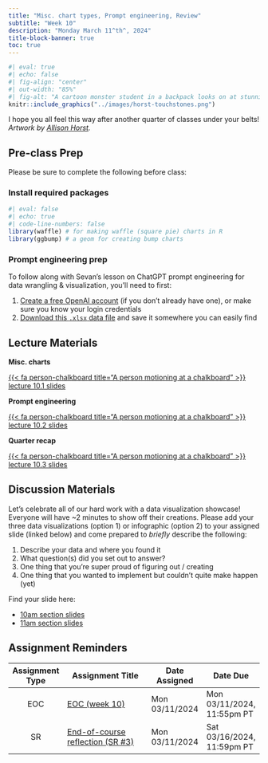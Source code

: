 ```yaml
---
title: "Misc. chart types, Prompt engineering, Review"
subtitle: "Week 10"
description: "Monday March 11^th^, 2024"
title-block-banner: true
toc: true
---
```


```r
#| eval: true 
#| echo: false
#| fig-align: "center"
#| out-width: "85%" 
#| fig-alt: "A cartoon monster student in a backpack looks on at stunning gems labeled 'Touchstones of Intuition', which have the text 'You know some stuff' written on sequential crystals."
knitr::include_graphics("../images/horst-touchstones.png")
```

::: {.center-text .gray-text}
I hope you all feel this way after another quarter of classes under your belts! *Artwork by [Allison Horst](https://allisonhorst.com/).*
:::

## Pre-class Prep

Please be sure to complete the following before class:

### Install required packages

```r
#| eval: false
#| echo: true
#| code-line-numbers: false
library(waffle) # for making waffle (square pie) charts in R
library(ggbump) # a geom for creating bump charts
```


### Prompt engineering prep

To follow along with Sevan's lesson on ChatGPT prompt engineering for data wrangling & visualization, you'll need to first:

1. [Create a free OpenAI account](https://chat.openai.com/auth/login) (if you don't already have one), or make sure you know your login credentials
2. [Download this `.xlsx` data file](https://docs.google.com/spreadsheets/d/1VeWF01_2--KXS7sB-IfPGVNNkGdGcGpN/edit?usp=sharing&ouid=103292946495291407556&rtpof=true&sd=true) and save it somewhere you can easily find

## Lecture Materials 

::: {.grid}

::: {.g-col-12 .g-col-md-4}
::: {.center-text}
[**Misc. charts**]{.teal-text .body-text-m}

[{{< fa person-chalkboard title="A person motioning at a chalkboard" >}} lecture 10.1 slides](../slides/week10.1-misc-charts-slides.qmd){.btn role="button" target="_blank"} 
:::
:::

::: {.g-col-12 .g-col-md-4}
::: {.center-text}
[**Prompt engineering**]{.teal-text .body-text-m}

[{{< fa person-chalkboard title="A person motioning at a chalkboard" >}} lecture 10.2 slides](https://docs.google.com/presentation/d/11i_Q33FCaKlQYNlGUpzOa8zb9fpfxB3eTFfD6cjdlZo/edit#slide=id.p){.btn role="button" target="_blank"} 
:::
:::

::: {.g-col-12 .g-col-md-4}
::: {.center-text}
[**Quarter recap**]{.teal-text .body-text-m}

[{{< fa person-chalkboard title="A person motioning at a chalkboard" >}} lecture 10.3 slides](../slides/week10.3-recap.qmd){.btn role="button" target="_blank"} 
:::
:::

:::

## Discussion Materials

Let's celebrate all of our hard work with a data visualization showcase! Everyone will have ~2 minutes to show off their creations. Please add your three data visualizations (option 1) or infographic (option 2) to your assigned slide (linked below) and come prepared to *briefly* describe the following:

1. Describe your data and where you found it
2. What question(s) did you set out to answer?
3. One thing that you're super proud of figuring out / creating
4. One thing that you wanted to implement but couldn't quite make happen (yet)

Find your slide here:

- [10am section slides](https://docs.google.com/presentation/d/1uGNLzMlspbj1Pn0qQdF7CoD2RA0eIl8DHj5tQyXh3qE/edit?usp=sharing)
- [11am section slides](https://docs.google.com/presentation/d/1u31owoOiWuKI_ZEdebCpytsr1s2FtaKY2UzM0T59RAg/edit?usp=sharing)

## Assignment Reminders

<!-- | Assignment Type | Assignment Title                 | Date Assigned  | Date Due                   | -->
<!-- |:---------------:|----------------------------------|----------------|----------------------------| -->
<!-- | EOC             | EOC (week 10)                    | Mon 03/11/2024 | Mon 03/11/2024, 11:55pm PT | -->
<!-- | SR              | End-of-course reflection (SR #3) | Mon 03/11/2024 | Sat 03/16/2024, 11:59pm PT | -->

| Assignment Type | Assignment Title                                                                | Date Assigned  | Date Due        |
|:---------------:|----------------------------------------------------------------------|----------------|----------------------------|
| EOC             | [EOC (week 10)](https://forms.gle/dEmgAhCMDnnhbNqK7)                 | Mon 03/11/2024 | Mon 03/11/2024, 11:55pm PT |
| SR              | [End-of-course reflection (SR #3)](../assignments/SR3-endcourse.qmd) | Mon 03/11/2024 | Sat 03/16/2024, 11:59pm PT |

       
